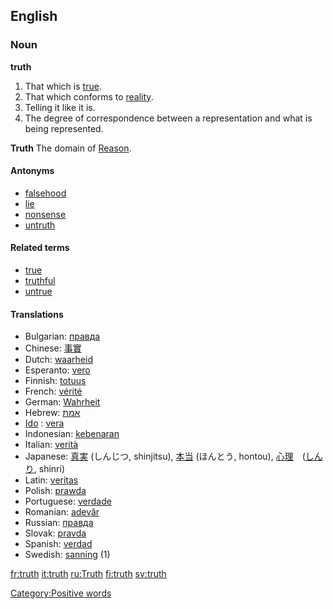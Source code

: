 ==English==

{{rank|around|black|lady|414|truth|turn|hold|cause}}

===Noun===
'''truth'''

# That which is [[true]].
# That which conforms to [[reality]].
# Telling it like it is.
# The degree of correspondence between a representation and what is being represented.

'''Truth'''  The domain of [[Reason]].

====Antonyms====
*[[falsehood]]
*[[lie]]
*[[nonsense]]
*[[untruth]]

====Related terms====
*[[true]]
*[[truthful]]
*[[untrue]]

====Translations====
*Bulgarian: [[правда]]
*Chinese: [[事實]]
*Dutch: [[waarheid]] {{f}}
*Esperanto: [[vero]]
*Finnish: [[totuus]]
*French: [[vérité]] {{f}}
*German: [[Wahrheit]] {{f}}
*Hebrew: [[אמת]]
*[[w:Ido|Ido]] : [[vera]]
*Indonesian: [[kebenaran]]
*Italian: [[verità]] {{f}}
*Japanese: [[真実]] (しんじつ, shinjitsu), [[本当]] (ほんとう, hontou), [[心理]]　([[しんり]], shinri)
*Latin: [[veritas]] {{f}}
*Polish: [[prawda]]
*Portuguese: [[verdade]]
*Romanian: [[adevăr]] {{n}}
*Russian: [[правда]]
*Slovak: [[pravda]] {{f}}
*Spanish: [[verdad]] {{f}}
*Swedish: [[sanning]] (1)

[[Category:Positive words]]

[[fr:truth]]
[[it:truth]]
[[ru:Truth]]
[[fi:truth]]
[[sv:truth]]